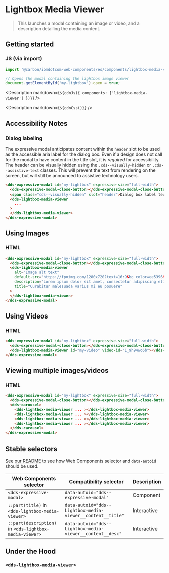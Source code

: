 



# Lightbox Media Viewer

> This launches a modal containing an image or video, and a description
> detailing the media content.

## Getting started

### JS (via import)

```javascript
import '@carbon/ibmdotcom-web-components/es/components/lightbox-media-viewer/lightbox-media-viewer.js';

// Opens the modal containing the lightbox image viewer
document.getElementById('my-lightbox').open = true;
```

<Description markdown={`${cdnJs({ components: ['lightbox-media-viewer'] })}`} />

<Description markdown={`${cdnCss()}`} />

## Accessibility Notes

### Dialog labeling

The expressive modal anticipates content within the `header` slot to be used as the accessible aria label for the dialog box. Even if a design does not call for the modal to have content in the title slot, it is _required_ for accessibility. The header can be visually hidden using the `.cds--visually-hidden` or `.cds--assistive-text` classes. This will prevent the text from rendering on the screen, but will still be announced to assistive technology users.

```html
<dds-expressive-modal id="my-lightbox" expressive-size="full-width">
  <dds-expressive-modal-close-button></dds-expressive-modal-close-button>
  <span class="cds--visually-hidden" slot="header">Dialog box label text</span>
  <dds-lightbox-media-viewer
    ...
  >
  </dds-lightbox-media-viewer>
</dds-expressive-modal>
```

## Using Images

### HTML

```html
<dds-expressive-modal id="my-lightbox" expressive-size="full-width">
  <dds-expressive-modal-close-button></dds-expressive-modal-close-button>
  <dds-lightbox-media-viewer
    alt="Image alt text"
    default-src="https://fpoimg.com/1280x720?text=16:9&bg_color=ee5396&text_color=161616"
    description="Lorem ipsum dolor sit amet, consectetur adipiscing elit. Aenean et ultricies est.Mauris iaculis eget dolor nec hendrerit."
    title="Curabitur malesuada varius mi eu posuere"
  >
  </dds-lightbox-media-viewer>
</dds-expressive-modal>
```

## Using Videos

### HTML

```html
<dds-expressive-modal id="my-lightbox" expressive-size="full-width">
  <dds-expressive-modal-close-button></dds-expressive-modal-close-button>
  <dds-lightbox-media-viewer id="my-video" video-id="1_9h94wo6b"></dds-lightbox-media-viewer>
</dds-expressive-modal>
```

## Viewing multiple images/videos

### HTML

```html
<dds-expressive-modal id="my-lightbox" expressive-size="full-width">
  <dds-expressive-modal-close-button></dds-expressive-modal-close-button>
  <dds-carousel>
    <dds-lightbox-media-viewer ... ></dds-lightbox-media-viewer>
    <dds-lightbox-media-viewer ... ></dds-lightbox-media-viewer>
    <dds-lightbox-media-viewer ... ></dds-lightbox-media-viewer>
    <dds-lightbox-media-viewer ... ></dds-lightbox-media-viewer>
  </dds-carousel>
</dds-expressive-modal>
```

## Stable selectors

See [our README](https://github.com/carbon-design-system/carbon-for-ibm-dotcom/tree/main/packages/web-components#stable-selectors-for-analytics-and-integratione2e-testing-in-web-components) to see how Web Components selector and `data-autoid` should be used.

| Web Components selector                                | Compatibility selector                                     | Description |
| ------------------------------------------------------ | ---------------------------------------------------------- | ----------- |
| `<dds-expressive-modal>`                               | `data-autoid="dds--expressive-modal"`                      | Component   |
| `::part(title)` in `<dds-lightbox-media-viewer>`       | `data-autoid="dds--Lightbox-media-viewer__content__title"` | Interactive |
| `::part(description)` in `<dds-lightbox-media-viewer>` | `data-autoid="dds--Lightbox-media-viewer__content__desc"`  | Interactive |

## Under the Hood

### `<dds-lightbox-media-viewer>`

<Props of="dds-lightbox-media-viewer" />

<Description markdown={contributing} />
